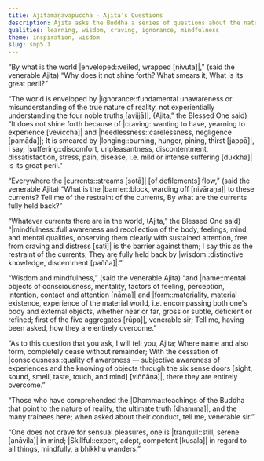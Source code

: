 ```yaml
---
title: Ajitamāṇavapucchā - Ajita’s Questions
description: Ajita asks the Buddha a series of questions about the nature of the world, the currents of defilements, how to overcome name and form and the conduct of those who have comprehended the Dhamma.
qualities: learning, wisdom, craving, ignorance, mindfulness
theme: inspiration, wisdom
slug: snp5.1
---
```


“By what is the world |enveloped::veiled, wrapped [nivuta]|,”
(said the venerable Ajita)
“Why does it not shine forth?
What smears it,
What is its great peril?”

“The world is enveloped by |ignorance::fundamental unawareness or misunderstanding of the true nature of reality, not experientially understanding the four noble truths [avijjā]|,
(Ajita,” the Blessed One said)
“It does not shine forth because of |craving::wanting to have, yearning to experience [veviccha]| and |heedlessness::carelessness, negligence [pamāda]|;
It is smeared by |longing::burning, hunger, pining, thirst [jappā]|, I say,
|suffering::discomfort, unpleasantness, discontentment, dissatisfaction, stress, pain, disease, i.e. mild or intense suffering [dukkha]| is its great peril.”

“Everywhere the |currents::streams [sotā]| [of defilements] flow,”
(said the venerable Ajita)
“What is the |barrier::block, warding off [nivāraṇa]| to these currents?
Tell me of the restraint of the currents,
By what are the currents fully held back?”

“Whatever currents there are in the world,
(Ajita,” the Blessed One said)
“|mindfulness::full awareness and recollection of the body, feelings, mind, and mental qualities, observing them clearly with sustained attention, free from craving and distress [sati]| is the barrier against them;
I say this as the restraint of the currents,
They are fully held back by |wisdom::distinctive knowledge, discernment [pañña]|.”

“Wisdom and mindfulness,”
(said the venerable Ajita)
“and |name::mental objects of consciousness, mentality, factors of feeling, perception, intention, contact and attention [nāma]| and |form::materiality, material existence, experience of the material world, i.e. encompassing both one's body and external objects, whether near or far, gross or subtle, deficient or refined; first of the five aggregates [rūpa]|, venerable sir;
Tell me, having been asked, how
they are entirely overcome.”

“As to this question that you ask,
I will tell you, Ajita;
Where name and also form,
completely cease without remainder;
With the cessation of |consciousness::quality of awareness — subjective awareness of experiences and the knowing of objects through the six sense doors [sight, sound, smell, taste, touch, and mind] [viññāṇa]|,
there they are entirely overcome.”

“Those who have comprehended the |Dhamma::teachings of the Buddha that point to the nature of reality, the ultimate truth [dhamma]|,
and the many trainees here;
when asked about their conduct,
tell me, venerable sir.”

“One does not crave for sensual pleasures,
one is |tranquil::still, serene [anāvila]| in mind;
|Skillful::expert, adept, competent [kusala]| in regard to all things,
mindfully, a bhikkhu wanders.”